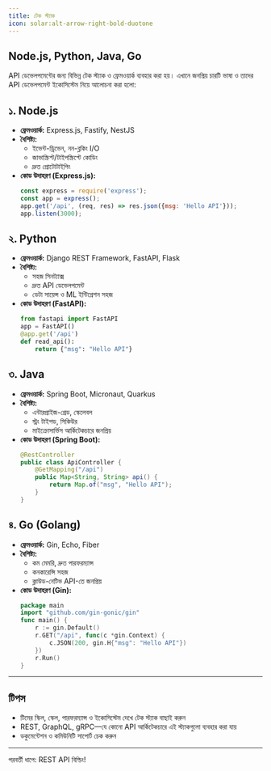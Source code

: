 ```yaml
---
title: টেক স্ট্যাক
icon: solar:alt-arrow-right-bold-duotone
---
```


## Node.js, Python, Java, Go

API ডেভেলপমেন্টের জন্য বিভিন্ন টেক স্ট্যাক ও ফ্রেমওয়ার্ক ব্যবহার করা হয়। এখানে জনপ্রিয় চারটি ভাষা ও তাদের API ডেভেলপমেন্ট ইকোসিস্টেম নিয়ে আলোচনা করা হলো:

## ১. Node.js
- **ফ্রেমওয়ার্ক:** Express.js, Fastify, NestJS
- **বৈশিষ্ট্য:**
  - ইভেন্ট-ড্রিভেন, নন-ব্লকিং I/O
  - জাভাস্ক্রিপ্ট/টাইপস্ক্রিপ্টে কোডিং
  - দ্রুত প্রোটোটাইপিং
- **কোড উদাহরণ (Express.js):**
  ```js
  const express = require('express');
  const app = express();
  app.get('/api', (req, res) => res.json({msg: 'Hello API'}));
  app.listen(3000);
  ```

## ২. Python
- **ফ্রেমওয়ার্ক:** Django REST Framework, FastAPI, Flask
- **বৈশিষ্ট্য:**
  - সহজ সিনট্যাক্স
  - দ্রুত API ডেভেলপমেন্ট
  - ডেটা সায়েন্স ও ML ইন্টিগ্রেশন সহজ
- **কোড উদাহরণ (FastAPI):**
  ```python
  from fastapi import FastAPI
  app = FastAPI()
  @app.get('/api')
  def read_api():
      return {"msg": "Hello API"}
  ```

## ৩. Java
- **ফ্রেমওয়ার্ক:** Spring Boot, Micronaut, Quarkus
- **বৈশিষ্ট্য:**
  - এন্টারপ্রাইজ-গ্রেড, স্কেলেবল
  - স্ট্রং টাইপড, সিকিউর
  - মাইক্রোসার্ভিস আর্কিটেকচারে জনপ্রিয়
- **কোড উদাহরণ (Spring Boot):**
  ```java
  @RestController
  public class ApiController {
      @GetMapping("/api")
      public Map<String, String> api() {
          return Map.of("msg", "Hello API");
      }
  }
  ```

## ৪. Go (Golang)
- **ফ্রেমওয়ার্ক:** Gin, Echo, Fiber
- **বৈশিষ্ট্য:**
  - কম মেমরি, দ্রুত পারফরম্যান্স
  - কনকারেন্সি সহজ
  - ক্লাউড-নেটিভ API-তে জনপ্রিয়
- **কোড উদাহরণ (Gin):**
  ```go
  package main
  import "github.com/gin-gonic/gin"
  func main() {
      r := gin.Default()
      r.GET("/api", func(c *gin.Context) {
          c.JSON(200, gin.H{"msg": "Hello API"})
      })
      r.Run()
  }
  ```

---

## টিপস
- টিমের স্কিল, স্কেল, পারফরম্যান্স ও ইকোসিস্টেম দেখে টেক স্ট্যাক বাছাই করুন
- REST, GraphQL, gRPC—যে কোনো API আর্কিটেকচারে এই স্ট্যাকগুলো ব্যবহার করা যায়
- ডকুমেন্টেশন ও কমিউনিটি সাপোর্ট চেক করুন

---

পরবর্তী ধাপে: REST API বিল্ডিং!
